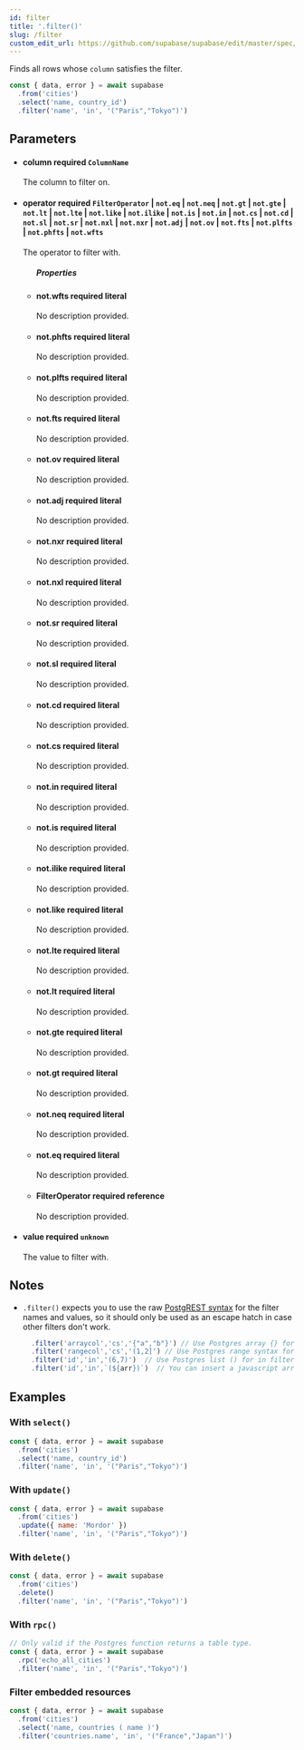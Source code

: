 ```yaml
---
id: filter
title: '.filter()'
slug: /filter
custom_edit_url: https://github.com/supabase/supabase/edit/master/spec/supabase_js_v2_legacy.yml
---
```



Finds all rows whose `column` satisfies the filter.

```js
const { data, error } = await supabase
  .from('cities')
  .select('name, country_id')
  .filter('name', 'in', '("Paris","Tokyo")')
```

## Parameters

<ul className="method-list-group">
  
<li className="method-list-item">
  <h4 className="method-list-item-label">
    <span className="method-list-item-label-name">
      column
    </span>
    <span className="method-list-item-label-badge required">
      required
    </span>
    <span className="method-list-item-validation">
      <code>ColumnName</code>
    </span>
  </h4>
  <div class="method-list-item-description">

The column to filter on.

  </div>
  
</li>

<li className="method-list-item">
  <h4 className="method-list-item-label">
    <span className="method-list-item-label-name">
      operator
    </span>
    <span className="method-list-item-label-badge required">
      required
    </span>
    <span className="method-list-item-validation">
      <code>FilterOperator</code> | <code>not.eq</code> | <code>not.neq</code> | <code>not.gt</code> | <code>not.gte</code> | <code>not.lt</code> | <code>not.lte</code> | <code>not.like</code> | <code>not.ilike</code> | <code>not.is</code> | <code>not.in</code> | <code>not.cs</code> | <code>not.cd</code> | <code>not.sl</code> | <code>not.sr</code> | <code>not.nxl</code> | <code>not.nxr</code> | <code>not.adj</code> | <code>not.ov</code> | <code>not.fts</code> | <code>not.plfts</code> | <code>not.phfts</code> | <code>not.wfts</code>
    </span>
  </h4>
  <div class="method-list-item-description">

The operator to filter with.

  </div>
  
<ul className="method-list-group">
  <h5 class="method-list-title method-list-title-isChild expanded">Properties</h5>

<li className="method-list-item">
  <h4 className="method-list-item-label">
    <span className="method-list-item-label-name">
      not.wfts
    </span>
    <span className="method-list-item-label-badge required">
      required
    </span>
    <span className="method-list-item-validation">
      literal
    </span>
  </h4>
  <div class="method-list-item-description">

No description provided.

  </div>
  
</li>

<li className="method-list-item">
  <h4 className="method-list-item-label">
    <span className="method-list-item-label-name">
      not.phfts
    </span>
    <span className="method-list-item-label-badge required">
      required
    </span>
    <span className="method-list-item-validation">
      literal
    </span>
  </h4>
  <div class="method-list-item-description">

No description provided.

  </div>
  
</li>

<li className="method-list-item">
  <h4 className="method-list-item-label">
    <span className="method-list-item-label-name">
      not.plfts
    </span>
    <span className="method-list-item-label-badge required">
      required
    </span>
    <span className="method-list-item-validation">
      literal
    </span>
  </h4>
  <div class="method-list-item-description">

No description provided.

  </div>
  
</li>

<li className="method-list-item">
  <h4 className="method-list-item-label">
    <span className="method-list-item-label-name">
      not.fts
    </span>
    <span className="method-list-item-label-badge required">
      required
    </span>
    <span className="method-list-item-validation">
      literal
    </span>
  </h4>
  <div class="method-list-item-description">

No description provided.

  </div>
  
</li>

<li className="method-list-item">
  <h4 className="method-list-item-label">
    <span className="method-list-item-label-name">
      not.ov
    </span>
    <span className="method-list-item-label-badge required">
      required
    </span>
    <span className="method-list-item-validation">
      literal
    </span>
  </h4>
  <div class="method-list-item-description">

No description provided.

  </div>
  
</li>

<li className="method-list-item">
  <h4 className="method-list-item-label">
    <span className="method-list-item-label-name">
      not.adj
    </span>
    <span className="method-list-item-label-badge required">
      required
    </span>
    <span className="method-list-item-validation">
      literal
    </span>
  </h4>
  <div class="method-list-item-description">

No description provided.

  </div>
  
</li>

<li className="method-list-item">
  <h4 className="method-list-item-label">
    <span className="method-list-item-label-name">
      not.nxr
    </span>
    <span className="method-list-item-label-badge required">
      required
    </span>
    <span className="method-list-item-validation">
      literal
    </span>
  </h4>
  <div class="method-list-item-description">

No description provided.

  </div>
  
</li>

<li className="method-list-item">
  <h4 className="method-list-item-label">
    <span className="method-list-item-label-name">
      not.nxl
    </span>
    <span className="method-list-item-label-badge required">
      required
    </span>
    <span className="method-list-item-validation">
      literal
    </span>
  </h4>
  <div class="method-list-item-description">

No description provided.

  </div>
  
</li>

<li className="method-list-item">
  <h4 className="method-list-item-label">
    <span className="method-list-item-label-name">
      not.sr
    </span>
    <span className="method-list-item-label-badge required">
      required
    </span>
    <span className="method-list-item-validation">
      literal
    </span>
  </h4>
  <div class="method-list-item-description">

No description provided.

  </div>
  
</li>

<li className="method-list-item">
  <h4 className="method-list-item-label">
    <span className="method-list-item-label-name">
      not.sl
    </span>
    <span className="method-list-item-label-badge required">
      required
    </span>
    <span className="method-list-item-validation">
      literal
    </span>
  </h4>
  <div class="method-list-item-description">

No description provided.

  </div>
  
</li>

<li className="method-list-item">
  <h4 className="method-list-item-label">
    <span className="method-list-item-label-name">
      not.cd
    </span>
    <span className="method-list-item-label-badge required">
      required
    </span>
    <span className="method-list-item-validation">
      literal
    </span>
  </h4>
  <div class="method-list-item-description">

No description provided.

  </div>
  
</li>

<li className="method-list-item">
  <h4 className="method-list-item-label">
    <span className="method-list-item-label-name">
      not.cs
    </span>
    <span className="method-list-item-label-badge required">
      required
    </span>
    <span className="method-list-item-validation">
      literal
    </span>
  </h4>
  <div class="method-list-item-description">

No description provided.

  </div>
  
</li>

<li className="method-list-item">
  <h4 className="method-list-item-label">
    <span className="method-list-item-label-name">
      not.in
    </span>
    <span className="method-list-item-label-badge required">
      required
    </span>
    <span className="method-list-item-validation">
      literal
    </span>
  </h4>
  <div class="method-list-item-description">

No description provided.

  </div>
  
</li>

<li className="method-list-item">
  <h4 className="method-list-item-label">
    <span className="method-list-item-label-name">
      not.is
    </span>
    <span className="method-list-item-label-badge required">
      required
    </span>
    <span className="method-list-item-validation">
      literal
    </span>
  </h4>
  <div class="method-list-item-description">

No description provided.

  </div>
  
</li>

<li className="method-list-item">
  <h4 className="method-list-item-label">
    <span className="method-list-item-label-name">
      not.ilike
    </span>
    <span className="method-list-item-label-badge required">
      required
    </span>
    <span className="method-list-item-validation">
      literal
    </span>
  </h4>
  <div class="method-list-item-description">

No description provided.

  </div>
  
</li>

<li className="method-list-item">
  <h4 className="method-list-item-label">
    <span className="method-list-item-label-name">
      not.like
    </span>
    <span className="method-list-item-label-badge required">
      required
    </span>
    <span className="method-list-item-validation">
      literal
    </span>
  </h4>
  <div class="method-list-item-description">

No description provided.

  </div>
  
</li>

<li className="method-list-item">
  <h4 className="method-list-item-label">
    <span className="method-list-item-label-name">
      not.lte
    </span>
    <span className="method-list-item-label-badge required">
      required
    </span>
    <span className="method-list-item-validation">
      literal
    </span>
  </h4>
  <div class="method-list-item-description">

No description provided.

  </div>
  
</li>

<li className="method-list-item">
  <h4 className="method-list-item-label">
    <span className="method-list-item-label-name">
      not.lt
    </span>
    <span className="method-list-item-label-badge required">
      required
    </span>
    <span className="method-list-item-validation">
      literal
    </span>
  </h4>
  <div class="method-list-item-description">

No description provided.

  </div>
  
</li>

<li className="method-list-item">
  <h4 className="method-list-item-label">
    <span className="method-list-item-label-name">
      not.gte
    </span>
    <span className="method-list-item-label-badge required">
      required
    </span>
    <span className="method-list-item-validation">
      literal
    </span>
  </h4>
  <div class="method-list-item-description">

No description provided.

  </div>
  
</li>

<li className="method-list-item">
  <h4 className="method-list-item-label">
    <span className="method-list-item-label-name">
      not.gt
    </span>
    <span className="method-list-item-label-badge required">
      required
    </span>
    <span className="method-list-item-validation">
      literal
    </span>
  </h4>
  <div class="method-list-item-description">

No description provided.

  </div>
  
</li>

<li className="method-list-item">
  <h4 className="method-list-item-label">
    <span className="method-list-item-label-name">
      not.neq
    </span>
    <span className="method-list-item-label-badge required">
      required
    </span>
    <span className="method-list-item-validation">
      literal
    </span>
  </h4>
  <div class="method-list-item-description">

No description provided.

  </div>
  
</li>

<li className="method-list-item">
  <h4 className="method-list-item-label">
    <span className="method-list-item-label-name">
      not.eq
    </span>
    <span className="method-list-item-label-badge required">
      required
    </span>
    <span className="method-list-item-validation">
      literal
    </span>
  </h4>
  <div class="method-list-item-description">

No description provided.

  </div>
  
</li>

<li className="method-list-item">
  <h4 className="method-list-item-label">
    <span className="method-list-item-label-name">
      FilterOperator
    </span>
    <span className="method-list-item-label-badge required">
      required
    </span>
    <span className="method-list-item-validation">
      reference
    </span>
  </h4>
  <div class="method-list-item-description">

No description provided.

  </div>
  
</li>

</ul>

</li>

<li className="method-list-item">
  <h4 className="method-list-item-label">
    <span className="method-list-item-label-name">
      value
    </span>
    <span className="method-list-item-label-badge required">
      required
    </span>
    <span className="method-list-item-validation">
      <code>unknown</code>
    </span>
  </h4>
  <div class="method-list-item-description">

The value to filter with.

  </div>
  
</li>

</ul>

## Notes

- `.filter()` expects you to use the raw [PostgREST syntax](https://postgrest.org/en/stable/api.html#horizontal-filtering-rows) for the filter names and values, so it should only be used as an escape hatch in case other filters don't work.
  ```js
    .filter('arraycol','cs','{"a","b"}') // Use Postgres array {} for array column and 'cs' for contains.
    .filter('rangecol','cs','(1,2]') // Use Postgres range syntax for range column.
    .filter('id','in','(6,7)')  // Use Postgres list () for in filter.
    .filter('id','in',`(${arr})`)  // You can insert a javascript array.
  ```

## Examples

### With `select()`

```js
const { data, error } = await supabase
  .from('cities')
  .select('name, country_id')
  .filter('name', 'in', '("Paris","Tokyo")')
```

### With `update()`

```js
const { data, error } = await supabase
  .from('cities')
  .update({ name: 'Mordor' })
  .filter('name', 'in', '("Paris","Tokyo")')
```

### With `delete()`

```js
const { data, error } = await supabase
  .from('cities')
  .delete()
  .filter('name', 'in', '("Paris","Tokyo")')
```

### With `rpc()`

```js
// Only valid if the Postgres function returns a table type.
const { data, error } = await supabase
  .rpc('echo_all_cities')
  .filter('name', 'in', '("Paris","Tokyo")')
```

### Filter embedded resources

```js
const { data, error } = await supabase
  .from('cities')
  .select('name, countries ( name )')
  .filter('countries.name', 'in', '("France","Japan")')
```
